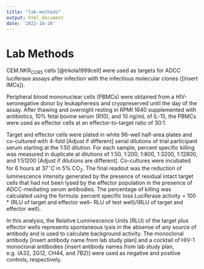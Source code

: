```yaml
---
title: "lab-methods"
output: html_document
date: '2022-10-28'
---
```


<!-- This file was adapted from VISCtemplates {{pkg_ver}}. -->


# Lab Methods
CEM.NKR~CCR5~ cells [@trkola1999cell] were used as targets for ADCC luciferase assays after infection with the infectious molecular clones ([insert IMCs]). 

Peripheral blood mononuclear cells (PBMCs) were obtained from a HIV-seronegative donor by leukapheresis and cryopreserved until the day of the assay. After thawing and overnight resting in RPMI 1640 supplemented with antibiotics, $10\%$ fetal bovine serum (R10), and 10 ng/mL of IL-15, the PBMCs were used as effector cells at an effector-to-target ratio of 30:1. 

Target and effector cells were plated in white 96-well half-area plates and co-cultured with 4-fold [Adjust if different] serial dilutions of trial participant serum starting at the 1:50 dilution. For each sample, percent specific killing was measured in duplicate at dilutions of 1:50, 1:200, 1:800, 1:3200, 1:12800, and 1:51200 [Adjust if dilutions are different]. Co-cultures were incubated for 6 hours at $37 ^{\circ} C$ in $5\% \text{ CO}_2$. The final readout was the reduction of luminescence intensity generated by the presence of residual intact target cells that had not been lysed by the effector population in the presence of ADCC-mediating serum antibodies. The percentage of killing was calculated using the formula: percent specific loss Luciferase activity = 100 * (RLU of target and effector well– RLU of test well)/(RLU of target and effector well).

In this analysis, the Relative Luminescence Units (RLU) of the target plus effector wells represents spontaneous lysis in the absense of any source of antibody and is used to calculate background activity. The monoclonal antibody [insert antibody name from lab study plan] and a cocktail of HIV-1 monoclonal antibodies [insert antibody names from lab study plan, e.g. (A32, 2G12, CH44, and 7B2)] were used as negative and positive controls, respectively. 

